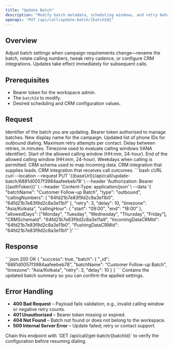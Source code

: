 ```yaml
---
title: "Update Batch"
description: "Modify batch metadata, scheduling windows, and retry behaviour."
openapi: "PUT /api/call/update-batch/{batchId}"
---
```


## Overview
Adjust batch settings when campaign requirements change—rename the batch, rotate calling numbers, tweak retry cadence, or configure CRM integrations. Updates take effect immediately for subsequent calls.

## Prerequisites
- Bearer token for the workspace admin.
- The `batchId` to modify.
- Desired scheduling and CRM configuration values.

## Request
<ParamField path="batchId" type="string" required>
Identifier of the batch you are updating.
</ParamField>
<ParamField header="Authorization" type="string" required>
Bearer token authorised to manage batches.
</ParamField>

<ParamField body="batchName" type="string">
New display name for the campaign.
</ParamField>
<ParamField body="callingNumbers" type="array[string]">
Updated list of phone IDs for outbound dialing.
</ParamField>
<ParamField body="retry" type="integer">
Maximum retry attempts per contact.
</ParamField>
<ParamField body="delay" type="integer">
Delay between retries, in minutes.
</ParamField>
<ParamField body="timezone" type="string">
Timezone used to evaluate calling windows (IANA identifier).
</ParamField>
<ParamField body="callingHour.start" type="string">
Start of the allowed calling window (HH:mm, 24-hour).
</ParamField>
<ParamField body="callingHour.end" type="string">
End of the allowed calling window (HH:mm, 24-hour).
</ParamField>
<ParamField body="allowedDays" type="array[string]">
Weekdays when calling is permitted.
</ParamField>
<ParamField body="CRMSchemaId" type="string">
CRM schema used to map incoming data.
</ParamField>
<ParamField body="IncomingDataCRMId" type="string">
CRM integration that supplies leads.
</ParamField>
<ParamField body="PushingDataCRMId" type="string">
CRM integration that receives call outcomes.
</ParamField>

<RequestExample>
```bash cURL
curl --location --request PUT '{{baseUrl}}/api/call/update-batch/6881d0057f3984aafeebeb78' \
  --header 'Authorization: Bearer {{authToken}}' \
  --header 'Content-Type: application/json' \
  --data '{
    "batchName": "Customer Follow-up Batch",
    "type": "outbound",
    "callingNumbers": [
      "64fd21b7e83f9d2c8a3e11b0",
      "64fd21b7e83f9d2c8a3e11b1"
    ],
    "retry": 3,
    "delay": 10,
    "timezone": "Asia/Kolkata",
    "callingHour": {
      "start": "09:00",
      "end": "18:00"
    },
    "allowedDays": ["Monday", "Tuesday", "Wednesday", "Thursday", "Friday"],
    "CRMSchemaId": "64fd21b7e83f9d2c8a3e11a9",
    "IncomingDataCRMId": "64fd21b7e83f9d2c8a3e11b0",
    "PushingDataCRMId": "64fd21b7e83f9d2c8a3e11b1"
  }'
```
</RequestExample>

## Response
<ResponseExample>
```json 200 OK
{
  "success": true,
  "batch": {
    "_id": "6881d0057f3984aafeebeb78",
    "batchName": "Customer Follow-up Batch",
    "timezone": "Asia/Kolkata",
    "retry": 3,
    "delay": 10
  }
}
```
</ResponseExample>

<ResponseField name="batch" type="object" required>
Contains the updated batch summary so you can confirm the applied settings.
</ResponseField>

## Error Handling
- **400 Bad Request** – Payload fails validation, e.g., invalid calling window or negative retry counts.
- **401 Unauthorized** – Bearer token missing or expired.
- **404 Not Found** – Batch not found or does not belong to the workspace.
- **500 Internal Server Error** – Update failed; retry or contact support.

<Tip>
Chain this endpoint with `GET /api/call/get-batch/{batchId}` to verify the configuration before resuming dialing.
</Tip>
